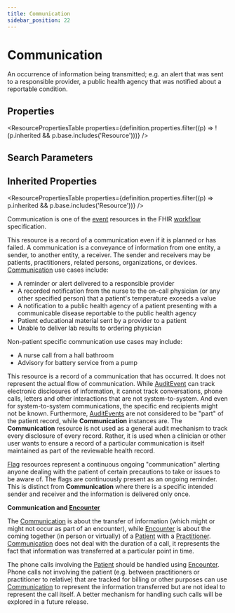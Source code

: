 ```yaml
---
title: Communication
sidebar_position: 22
---
```



# Communication

An occurrence of information being transmitted; e.g. an alert that was sent to a responsible provider, a public health agency that was notified about a reportable condition.

<Tabs queryString="section">
<TabItem value="schema" label="Schema" default>

## Properties

<ResourcePropertiesTable
  properties={definition.properties.filter((p) => !(p.inherited && p.base.includes('Resource')))}
/>

## Search Parameters

<SearchParamsTable searchParams={definition.searchParameters} />

## Inherited Properties

<ResourcePropertiesTable properties={definition.properties.filter((p) => p.inherited && p.base.includes('Resource'))} />

</TabItem>
  <TabItem value="usage" label="Usage">
    <div> <a name="scope"></a>         <p>Communication is one of the <a href="https://www.hl7.org/fhir/workflow.html#event">event</a> resources in the FHIR <a href="https://www.hl7.org/fhir/workflow.html">workflow</a> specification.</p>     <p> This resource is a record of a communication even if it is planned or has failed. A communication is a conveyance of information from one entity, a sender, to another entity, a receiver.  The sender and receivers may be patients, practitioners, related persons, organizations, or devices. <a href="/docs/api/fhir/resources/communication">Communication</a> use cases include: </p> <ul> <li>A reminder or alert delivered to a responsible provider</li> <li>A recorded notification from the nurse to the on-call physician (or any other specified person) that a patient's temperature exceeds a value</li> <li>A notification to a public health agency of a patient presenting with a communicable disease reportable to the public health agency</li> <li>Patient educational material sent by a provider to a patient</li> <li>Unable to deliver lab results to ordering physician</li> </ul> <p> Non-patient specific communication use cases may include: </p> <ul> <li>A nurse call from a hall bathroom</li> <li>Advisory for battery service from a pump</li> </ul> </div>
    </TabItem>
  <TabItem value="relationships" label="Relationships">
    <div> <a name="bnr"></a>  <p> This resource is a record of a communication that has occurred. It does not represent the actual flow of communication. While <a href="/docs/api/fhir/resources/auditevent">AuditEvent</a> can track electronic disclosures of information, it cannot track conversations, phone calls, letters and other interactions that are not system-to-system.  And even for system-to-system communications, the specific end recipients might not be known.  Furthermore, <a href="/docs/api/fhir/resources/auditevent">AuditEvents</a> are not considered to be "part" of the patient record, while <b>Communication</b> instances are.  The <b>Communication</b> resource is not used as a general audit mechanism to track every disclosure of every record.  Rather, it is used when a clinician or other user wants to ensure a record of a particular communication is itself maintained as part of the reviewable health record. </p> <p> <a href="/docs/api/fhir/resources/flag">Flag</a> resources represent a continuous ongoing "communication" alerting anyone dealing with the patient of certain precautions to take or issues to be aware of.  The flags are continuously present as an ongoing reminder.  This is  distinct from <b>Communication</b> where there is a specific intended sender and receiver and the information is delivered only once. </p>  <p><b>Communication and <a href="/docs/api/fhir/resources/encounter">Encounter</a></b></p> <p> The <a href="/docs/api/fhir/resources/communication">Communication</a> is about the transfer of information (which might or might not occur as part of an encounter), while <a href="/docs/api/fhir/resources/encounter">Encounter</a>  is about the coming together (in person or virtually) of a <a href="/docs/api/fhir/resources/patient">Patient</a> with a <a href="/docs/api/fhir/resources/practitioner">Practitioner</a>.  <a href="/docs/api/fhir/resources/communication">Communication</a> does not deal with  the duration of a call, it represents the fact that information was transferred at a particular point in time. </p> <p> The phone calls involving the <a href="/docs/api/fhir/resources/patient">Patient</a> should be handled using <a href="/docs/api/fhir/resources/encounter">Encounter</a>.  Phone calls not involving the patient  (e.g. between practitioners or practitioner to relative) that are tracked for billing or other purposes can use <a href="/docs/api/fhir/resources/communication">Communication</a>  to represent the information transferred but are not ideal to represent the call itself.   A better mechanism for handling such calls will be explored in a future release. </p> </div>
    </TabItem>

</Tabs>
